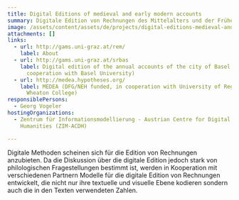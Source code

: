```yaml
---
title: Digital Editions of medieval and early modern accounts
summary: Digitale Edition von Rechnungen des Mittelalters und der Frühen Neuzeit
image: /assets/content/assets/de/projects/digital-editions-medieval-and-early-modern-accounts/rem_image_modiv.jpg
attachments: []
links:
  - url: http://gams.uni-graz.at/rem/
    label: About
  - url: http://gams.uni-graz.at/srbas
    label: Digital edition of the annual accounts of the city of Basel 1535-1610 (in
      cooperation with Basel University)
  - url: http://medea.hypotheses.org/
    label: MEDEA (DFG/NEH funded, in cooperation with University of Regensburg and
      Wheaton College)
responsiblePersons:
  - Georg Vogeler
hostingOrganizations:
  - Zentrum für Informationsmodellierung - Austrian Centre for Digital
    Humanities (ZIM-ACDH)

---
```

Digitale Methoden scheinen sich für die Edition von Rechnungen anzubieten. Da die Diskussion über die digitale Edition jedoch stark von philologischen Fragestellungen bestimmt ist, werden in Kooperation mit verschiedenen Partnern Modelle für die digitale Edition von Rechnungen entwickelt, die nicht nur ihre textuelle und visuelle Ebene kodieren sondern auch die in den Texten verwendeten Zahlen.
